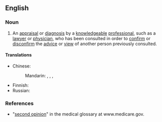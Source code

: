 ==English==

===Noun===
{{en-noun}}

# An [[appraisal]] or [[diagnosis]] by a [[knowledgeable]] [[professional]], such as a [[lawyer]] or [[physician]], who has been consulted in order to [[confirm]] or [[disconfirm]] the [[advice]] or [[view]] of another person previously consulted.
#: {{ux|en|After my doctor told me that my illness was psychosomatic, I sought a '''second opinion'''.}}

====Translations====
{{trans-top|appraisal by a professional to confirm or disconfirm the advice of another person}}
* Chinese:
*: Mandarin: {{t|cmn|[[第二]][[意見]]|sc=Hani}}, {{t|cmn|[[第二]][[意见]]|tr=dì'èr yìjiàn|sc=Hani}}, {{t+|cmn|[[補充性]][[的]][[意見]]}}, {{t+|cmn|[[补充性]][[的]][[意见]]|tr=bǔchōngxìng de yìjiàn}}
{{trans-mid}}
* Finnish: {{t|fi|[[toinen]] [[mielipide]]}}
* Russian: {{t-needed|ru}}
{{trans-bottom}}

===References===
* "[https://web.archive.org/web/20070920075819/http://www.medicare.gov/Glossary/ShowTerm.asp?Language=English second opinion]" in the medical glossary at www.medicare.gov.